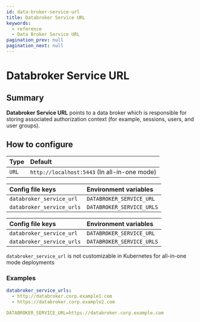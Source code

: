 ```yaml
---
id: data-broker-service-url
title: Databroker Service URL
keywords:
  - reference
  - Data Broker Service URL
pagination_prev: null
pagination_next: null
---
```



# Databroker Service URL

## Summary

**Databroker Service URL** points to a data broker which is responsible for storing associated authorization context (for example, sessions, users, and user groups).

## How to configure

| **Type** | **Default** |
| :--- | :--- |
| `URL` | `http://localhost:5443` (In all-in-one mode) |

<Tabs>
<TabItem value="Core" label="Core">

| **Config file keys** | **Environment variables** |
| :--- | :--- |
| `databroker_service_url` | `DATABROKER_SERVICE_URL` |
| `databroker_service_urls` | `DATABROKER_SERVICE_URLS` |

</TabItem>
<TabItem value="Enterprise" label="Enterprise">

| **Config file keys** | **Environment variables** |
| :--- | :--- |
| `databroker_service_url` | `DATABROKER_SERVICE_URL` |
| `databroker_service_urls` | `DATABROKER_SERVICE_URLS` |

</TabItem>
<TabItem value="Kubernetes" label="Kubernetes">

`databroker_service_url` is not customizable in Kubernetes for all-in-one mode deployments

</TabItem>
</Tabs>

### Examples

```yaml
databroker_service_urls:
  - http://databroker.corp.example1.com
  - https://databroker.corp.example2.com

DATABROKER_SERVICE_URL=https://databroker.corp.example.com
```
